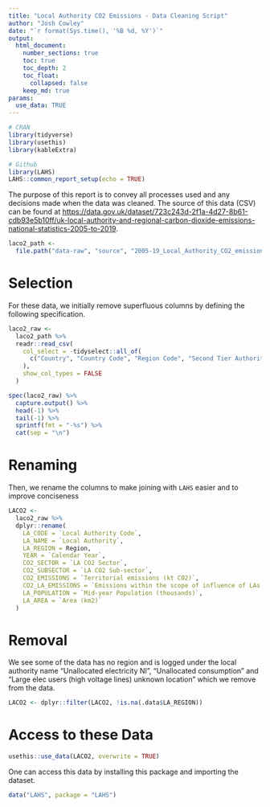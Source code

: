 ```yaml
---
title: "Local Authority CO2 Emissions - Data Cleaning Script"
author: "Josh Cowley"
date: "`r format(Sys.time(), '%B %d, %Y')`"
output:
  html_document:
    number_sections: true
    toc: true
    toc_depth: 2
    toc_float:
      collapsed: false
    keep_md: true
params:
  use_data: TRUE
---
```


```r
# CRAN
library(tidyverse)
library(usethis)
library(kableExtra)

# Github
library(LAHS)
LAHS::common_report_setup(echo = TRUE)
```

The purpose of this report is to convey all processes used and any decisions
made when the data was cleaned.
The source of this data (CSV) can be found at
<https://data.gov.uk/dataset/723c243d-2f1a-4d27-8b61-cdb93e5b10ff/uk-local-authority-and-regional-carbon-dioxide-emissions-national-statistics-2005-to-2019>.

```r
laco2_path <-
  file.path("data-raw", "source", "2005-19_Local_Authority_CO2_emissions.csv")
```

# Selection

For these data, we initially remove superfluous columns by defining the 
following specification.

```r
laco2_raw <- 
  laco2_path %>%
  readr::read_csv(
    col_select = -tidyselect::all_of(
      c("Country", "Country Code", "Region Code", "Second Tier Authority")
    ),
    show_col_types = FALSE
  )
```

```r
spec(laco2_raw) %>%
  capture.output() %>%
  head(-1) %>%
  tail(-1) %>% 
  sprintf(fmt = "-%s") %>%
  cat(sep = "\n")
```

# Renaming

Then, we rename the columns to make joining with `LAHS` easier and to improve conciseness

```r
LACO2 <- 
  laco2_raw %>%
  dplyr::rename(
    LA_CODE = `Local Authority Code`,
    LA_NAME = `Local Authority`,
    LA_REGION = Region,
    YEAR = `Calendar Year`,
    CO2_SECTOR = `LA CO2 Sector`,
    CO2_SUBSECTOR = `LA CO2 Sub-sector`,
    CO2_EMISSIONS = `Territorial emissions (kt CO2)`,
    CO2_LA_EMISSIONS = `Emissions within the scope of influence of LAs (kt CO2)`,
    LA_POPULATION = `Mid-year Population (thousands)`,
    LA_AREA = `Area (km2)`
  )
```

# Removal

We see some of the data has no region and is logged under the local authority 
name "Unallocated electricity NI", "Unallocated consumption" and "Large elec 
users (high voltage lines) unknown location" which we remove from the data.

```r
LACO2 <- dplyr::filter(LACO2, !is.na(.data$LA_REGION))
```

# Access to these Data

```r
usethis::use_data(LACO2, overwrite = TRUE)
```

One can access this data by installing this package and importing the dataset.

```r
data("LAHS", package = "LAHS")
```
